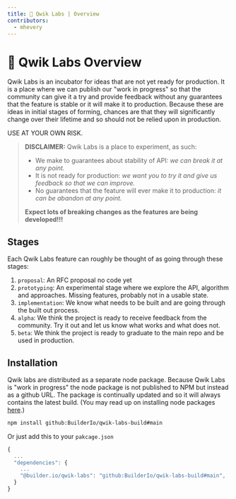 ```yaml
---
title: 🧪 Qwik Labs | Overview
contributors:
  - mhevery
---
```


# 🧪 Qwik Labs Overview

Qwik Labs is an incubator for ideas that are not yet ready for production. It is a place where we can publish our "work in progress" so that the community can give it a try and provide feedback without any guarantees that the feature is stable or it will make it to production. Because these are ideas in initial stages of forming, chances are that they will significantly change over their lifetime and so should not be relied upon in production. 

USE AT YOUR OWN RISK.

> **DISCLAIMER:** Qwik Labs is a place to experiment, as such:
> - We make to guarantees about stability of API: _we can break it at any point._
> - It is not ready for production: _we want you to try it and give us feedback so that we can improve._
> - No guarantees that the feature will ever make it to production: _it can be abandon at any point._
>
> **Expect lots of breaking changes as the features are being developed!!!**

## Stages

Each Qwik Labs feature can roughly be thought of as going through these stages:
1. `proposal`: An RFC proposal no code yet
2. `prototyping`: An experimental stage where we explore the API, algorithm and approaches. Missing features, probably not in a usable state.
3. `implementation`: We know what needs to be built and are going through the built out process.
4. `alpha`: We think the project is ready to receive feedback from the community. Try it out and let us know what works and what does not.
5. `beta`: We think the project is ready to graduate to the main repo and be used in production.

## Installation

Qwik labs are distributed as a separate node package. Because Qwik Labs is "work in progress" the node package is not published to NPM but instead as a github URL. The package is continually updated and so it will always contains the latest build. (You may read up on installing node packages [here](https://docs.npmjs.com/cli/v8/commands/npm-install).)


```sh
npm install github:BuilderIo/qwik-labs-build#main
```

Or just add this to your `pakcage.json`

```javascript
{
  ...
  "dependencies": {
    ...
    "@builder.io/qwik-labs": "github:BuilderIo/qwik-labs-build#main",
  }
}
```